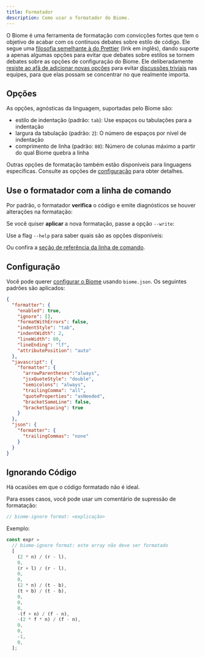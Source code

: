 ```yaml
---
title: Formatador
description: Como usar o formatador do Biome.
---
```



O Biome é uma ferramenta de formatação com convicções fortes que tem o objetivo de acabar com os contínuos debates sobre estilo de código.
Ele segue uma [filosofia semelhante à do Prettier](https://prettier.io/docs/en/option-philosophy.html) (link em inglês),
dando suporte a apenas algumas opções para evitar que debates sobre estilos se tornem debates sobre as opções de configuração do Biome.
Ele deliberadamente [resiste ao afã de adicionar novas opções](https://github.com/prettier/prettier/issues/40) para evitar [discussões triviais](https://pt.wikipedia.org/wiki/Lei_da_trivialidade) nas equipes, para que elas possam se concentrar no que realmente importa.

## Opções

As opções, agnósticas da linguagem, suportadas pelo Biome são:

- estilo de indentação (padrão: `tab`): Use espaços ou tabulações para a indentação
- largura da tabulação (padrão: `2`): O número de espaços por nível de indentação
- comprimento de linha (padrão: `80`): Número de colunas máximo a partir do qual Biome quebra a linha

Outras opções de formatação também estão disponíveis para linguagens específicas. Consulte as opções de [configuração](/reference/configuration) para obter detalhes.

## Use o formatador com a linha de comando

Por padrão, o formatador **verifica** o código e emite diagnósticos se houver alterações na formatação:

<PackageManagerBiomeCommand command="format ./src" />

Se você quiser **aplicar** a nova formatação, passe a opção `--write`:

<PackageManagerBiomeCommand command="format --write ./src" />

Use a flag `--help` para saber quais são as opções disponíveis:

<PackageManagerBiomeCommand command="format --help" />

Ou confira a [seção de referência da linha de comando](/reference/cli#biomeformat).

## Configuração

Você pode querer [configurar o Biome](/reference/configuration/#formatter) usando `biome.json`.
Os seguintes padrões são aplicados:

```json title="biome.json"
{
  "formatter": {
    "enabled": true,
    "ignore": [],
    "formatWithErrors": false,
    "indentStyle": "tab",
    "indentWidth": 2,
    "lineWidth": 80,
    "lineEnding": "lf",
    "attributePosition": "auto"
  },
  "javascript": {
    "formatter": {
      "arrowParentheses":"always",
      "jsxQuoteStyle": "double",
      "semicolons": "always",
      "trailingComma": "all",
      "quoteProperties": "asNeeded",
      "bracketSameLine": false,
      "bracketSpacing": true
    }
  },
  "json": {
    "formatter": {
      "trailingCommas": "none"
    }
  }
}
```

## Ignorando Código

Há ocasiões em que o código formatado não é ideal.

Para esses casos, você pode usar um comentário de supressão de formatação:

```js title="example.js"
// biome-ignore format: <explicação>
```

Exemplo:

```js title="example.js"
const expr =
  // biome-ignore format: este array não deve ser formatado
  [
    (2 * n) / (r - l),
    0,
    (r + l) / (r - l),
    0,
    0,
    (2 * n) / (t - b),
    (t + b) / (t - b),
    0,
    0,
    0,
    -(f + n) / (f - n),
    -(2 * f * n) / (f - n),
    0,
    0,
    -1,
    0,
  ];
```

